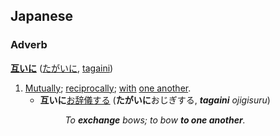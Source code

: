 == Japanese ==
=== Adverb ===
'''[[互い]][[-に|に]]''' ([[たがいに]], [[tagaini]])

# [[Mutually]]; [[reciprocally]]; [[with]] [[one another]].
#* '''互いに'''[[御辞儀|お辞儀]]する ('''たがいに'''おじぎする, '''''tagaini''' ojigisuru'')
#*: ''To '''exchange''' bows; to bow '''to one another'''.''